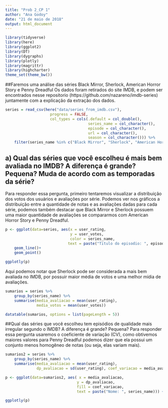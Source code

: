 ```yaml
---
title: "Prob 2_CP 1"
author: "Ana Godoy"
date: "21 de maio de 2018"
output: html_document
---
```


```r
library(tidyverse)
library(here)
library(ggplot2)
library(DT)
library(dygraphs)
library(plotly)
library(magrittr)
library(highcharter)
theme_set(theme_bw())
```
##Faremos uma análise das séries Black Mirror, Sherlock, American Horror Story e Penny Dreadful
Os dados foram retirados do site IMDB,  e podem ser encontrados nesse repositorio (https://github.com/nazareno/imdb-series) juntamente com a explicação da extração dos dados. 
```r
series = read_csv(here("data/series_from_imdb.csv"), 
                    progress = FALSE,
                    col_types = cols(.default = col_double(), 
                                     series_name = col_character(), 
                                     episode = col_character(), 
                                     url = col_character(),
                                     season = col_character())) %>% 
    filter(series_name %in% c("Black Mirror", "Sherlock", "American Horror Story", "Penny Dreadful"))
```

## a) Qual das séries que você escolheu é mais bem avaliada no IMDB? A diferença é grande? Pequena? Muda de acordo com as temporadas da série?
Para responder essa pergunta, primeiro tentaremos visualizar a distribuição dos votos dos usuários e avaliações por série.
Podemos ver nos gráficos a distribuição entre a quantidade de notas e as avaliações dadas para cada série, podemos também destacar que Black Mirror e Sherlock possuem uma maior quantidade de avaliações se compararmos com American Horror Story e Penny Dreadful.

```r
p <- ggplot(data=series, aes(x = user_rating, 
                             y = user_votes,
                             color = series_name,
                            text = paste("Titulo do episodio: ", episode))) +
    geom_line()+
    geom_point()

ggplotly(p)
```

Aqui podemos notar que Sherlock pode ser considerada a mais bem avaliada no IMDB, por possuir maior média de votos e uma melhor mídia de avaliações.

```r
sumarios = series %>% 
    group_by(series_name) %>% 
    summarise(media_avaliacao = mean(user_rating),
              media_votos = mean(user_votes))

datatable(sumarios, options = list(pageLength = 5))
```

##Qual das séries que você escolheu tem episódios de qualidade mais irregular segundo o IMDB? A diferença é grande? Pequena?
Para responder essa pergunta usaremos o coeficiente de variação (CV), como obtivemos maiores valores para Penny Dreadful podemos dizer que ela possui um conjunto menos homogêneo de notas (ou seja, elas variam mais).

 
```r
sumarios2 = series %>% 
    group_by(series_name) %>% 
    summarise(media_avaliacao = mean(user_rating),
              dp_avaliacao = sd(user_rating), coef_variacao = media_avaliacao/dp_avaliacao)

p <- ggplot(data=sumarios2, aes( x = media_avaliacao, 
                                y = dp_avaliacao,
                                fill = coef_variacao,
                                text = paste("Nome: ", series_name))) +geom_bar(stat="identity")

ggplotly(p)

```
   